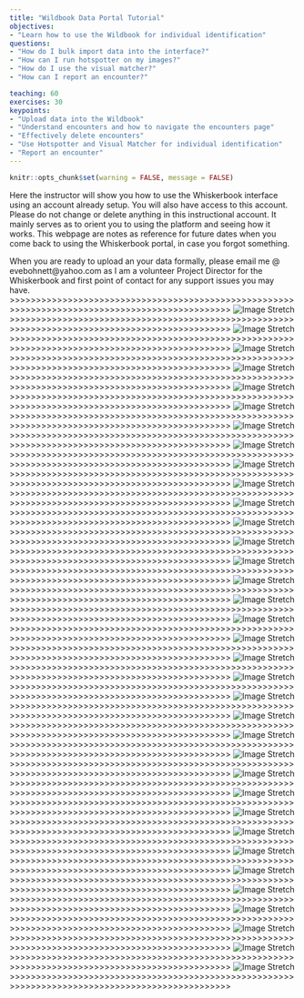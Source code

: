 ```yaml
---
title: "Wildbook Data Portal Tutorial"
objectives:
- "Learn how to use the Wildbook for individual identification"
questions: 
- "How do I bulk import data into the interface?"
- "How can I run hotspotter on my images?"
- "How do I use the visual matcher?"
- "How can I report an encounter?"

teaching: 60
exercises: 30
keypoints:
- "Upload data into the Wildbook"
- "Understand encounters and how to navigate the encounters page"
- "Effectively delete encounters"
- "Use Hotspotter and Visual Matcher for individual identification"
- "Report an encounter"
---
```


```r
knitr::opts_chunk$set(warning = FALSE, message = FALSE) 
```

Here the instructor will show you how to use the Whiskerbook interface using an account already setup. You will also have access to this account. Please do not change or delete anything in this instructional account. It mainly serves as to orient you to using the platform and seeing how it works. This webpage are notes as reference for future dates when you come back to using the Whiskerbook portal, in case you forgot something. 

When you are ready to upload an your data formally, please email me @ evebohnett@yahoo.com as I am a volunteer Project Director for the Whiskerbook and first point of contact for any support issues you may have. 
>>>>>>>>>>>>>>>>>>>>>>>>>>>>>>>>>>>>>>>>>>>>>>>>>>>>>>>>>>>>>>>>>>>>>>>>>>>>>>>>>>>>>>>>>>>>>>>>
![Image Stretch](../images/Whiskerbook/Slide1.JPG)
>>>>>>>>>>>>>>>>>>>>>>>>>>>>>>>>>>>>>>>>>>>>>>>>>>>>>>>>>>>>>>>>>>>>>>>>>>>>>>>>>>>>>>>>>>>>>>>>
![Image Stretch](../images/Whiskerbook/Slide2.JPG)
>>>>>>>>>>>>>>>>>>>>>>>>>>>>>>>>>>>>>>>>>>>>>>>>>>>>>>>>>>>>>>>>>>>>>>>>>>>>>>>>>>>>>>>>>>>>>>>>
![Image Stretch](../images/Whiskerbook/Slide3.JPG)
>>>>>>>>>>>>>>>>>>>>>>>>>>>>>>>>>>>>>>>>>>>>>>>>>>>>>>>>>>>>>>>>>>>>>>>>>>>>>>>>>>>>>>>>>>>>>>>>
![Image Stretch](../images/Whiskerbook/Slide4.JPG)
>>>>>>>>>>>>>>>>>>>>>>>>>>>>>>>>>>>>>>>>>>>>>>>>>>>>>>>>>>>>>>>>>>>>>>>>>>>>>>>>>>>>>>>>>>>>>>>>
![Image Stretch](../images/Whiskerbook/Slide5.JPG)
>>>>>>>>>>>>>>>>>>>>>>>>>>>>>>>>>>>>>>>>>>>>>>>>>>>>>>>>>>>>>>>>>>>>>>>>>>>>>>>>>>>>>>>>>>>>>>>>
![Image Stretch](../images/Whiskerbook/Slide6.JPG)
>>>>>>>>>>>>>>>>>>>>>>>>>>>>>>>>>>>>>>>>>>>>>>>>>>>>>>>>>>>>>>>>>>>>>>>>>>>>>>>>>>>>>>>>>>>>>>>>
![Image Stretch](../images/Whiskerbook/Slide7.JPG)
>>>>>>>>>>>>>>>>>>>>>>>>>>>>>>>>>>>>>>>>>>>>>>>>>>>>>>>>>>>>>>>>>>>>>>>>>>>>>>>>>>>>>>>>>>>>>>>>
![Image Stretch](../images/Whiskerbook/Slide8.JPG)
>>>>>>>>>>>>>>>>>>>>>>>>>>>>>>>>>>>>>>>>>>>>>>>>>>>>>>>>>>>>>>>>>>>>>>>>>>>>>>>>>>>>>>>>>>>>>>>>
![Image Stretch](../images/Whiskerbook/Slide9.JPG)
>>>>>>>>>>>>>>>>>>>>>>>>>>>>>>>>>>>>>>>>>>>>>>>>>>>>>>>>>>>>>>>>>>>>>>>>>>>>>>>>>>>>>>>>>>>>>>>>
![Image Stretch](../images/Whiskerbook/Slide10.JPG)
>>>>>>>>>>>>>>>>>>>>>>>>>>>>>>>>>>>>>>>>>>>>>>>>>>>>>>>>>>>>>>>>>>>>>>>>>>>>>>>>>>>>>>>>>>>>>>>>
![Image Stretch](../images/Whiskerbook/Slide11.JPG)
>>>>>>>>>>>>>>>>>>>>>>>>>>>>>>>>>>>>>>>>>>>>>>>>>>>>>>>>>>>>>>>>>>>>>>>>>>>>>>>>>>>>>>>>>>>>>>>>
![Image Stretch](../images/Whiskerbook/Slide12.JPG)
>>>>>>>>>>>>>>>>>>>>>>>>>>>>>>>>>>>>>>>>>>>>>>>>>>>>>>>>>>>>>>>>>>>>>>>>>>>>>>>>>>>>>>>>>>>>>>>>
![Image Stretch](../images/Whiskerbook/Slide13.JPG)
>>>>>>>>>>>>>>>>>>>>>>>>>>>>>>>>>>>>>>>>>>>>>>>>>>>>>>>>>>>>>>>>>>>>>>>>>>>>>>>>>>>>>>>>>>>>>>>>
![Image Stretch](../images/Whiskerbook/Slide14.JPG)
>>>>>>>>>>>>>>>>>>>>>>>>>>>>>>>>>>>>>>>>>>>>>>>>>>>>>>>>>>>>>>>>>>>>>>>>>>>>>>>>>>>>>>>>>>>>>>>>
![Image Stretch](../images/Whiskerbook/Slide15.JPG)
>>>>>>>>>>>>>>>>>>>>>>>>>>>>>>>>>>>>>>>>>>>>>>>>>>>>>>>>>>>>>>>>>>>>>>>>>>>>>>>>>>>>>>>>>>>>>>>>
![Image Stretch](../images/Whiskerbook/Slide16.JPG)
>>>>>>>>>>>>>>>>>>>>>>>>>>>>>>>>>>>>>>>>>>>>>>>>>>>>>>>>>>>>>>>>>>>>>>>>>>>>>>>>>>>>>>>>>>>>>>>>
![Image Stretch](../images/Whiskerbook/Slide17.JPG)
>>>>>>>>>>>>>>>>>>>>>>>>>>>>>>>>>>>>>>>>>>>>>>>>>>>>>>>>>>>>>>>>>>>>>>>>>>>>>>>>>>>>>>>>>>>>>>>>
![Image Stretch](../images/Whiskerbook/Slide18.JPG)
>>>>>>>>>>>>>>>>>>>>>>>>>>>>>>>>>>>>>>>>>>>>>>>>>>>>>>>>>>>>>>>>>>>>>>>>>>>>>>>>>>>>>>>>>>>>>>>>
![Image Stretch](../images/Whiskerbook/Slide19.JPG)
>>>>>>>>>>>>>>>>>>>>>>>>>>>>>>>>>>>>>>>>>>>>>>>>>>>>>>>>>>>>>>>>>>>>>>>>>>>>>>>>>>>>>>>>>>>>>>>>
![Image Stretch](../images/Whiskerbook/Slide20.JPG)
>>>>>>>>>>>>>>>>>>>>>>>>>>>>>>>>>>>>>>>>>>>>>>>>>>>>>>>>>>>>>>>>>>>>>>>>>>>>>>>>>>>>>>>>>>>>>>>>
![Image Stretch](../images/Whiskerbook/Slide21.JPG)
>>>>>>>>>>>>>>>>>>>>>>>>>>>>>>>>>>>>>>>>>>>>>>>>>>>>>>>>>>>>>>>>>>>>>>>>>>>>>>>>>>>>>>>>>>>>>>>>
![Image Stretch](../images/Whiskerbook/Slide22.JPG)
>>>>>>>>>>>>>>>>>>>>>>>>>>>>>>>>>>>>>>>>>>>>>>>>>>>>>>>>>>>>>>>>>>>>>>>>>>>>>>>>>>>>>>>>>>>>>>>>
![Image Stretch](../images/Whiskerbook/Slide23.JPG)
>>>>>>>>>>>>>>>>>>>>>>>>>>>>>>>>>>>>>>>>>>>>>>>>>>>>>>>>>>>>>>>>>>>>>>>>>>>>>>>>>>>>>>>>>>>>>>>>
![Image Stretch](../images/Whiskerbook/Slide24.JPG)
>>>>>>>>>>>>>>>>>>>>>>>>>>>>>>>>>>>>>>>>>>>>>>>>>>>>>>>>>>>>>>>>>>>>>>>>>>>>>>>>>>>>>>>>>>>>>>>>
![Image Stretch](../images/Whiskerbook/Slide25.JPG)
>>>>>>>>>>>>>>>>>>>>>>>>>>>>>>>>>>>>>>>>>>>>>>>>>>>>>>>>>>>>>>>>>>>>>>>>>>>>>>>>>>>>>>>>>>>>>>>>
![Image Stretch](../images/Whiskerbook/Slide26.JPG)
>>>>>>>>>>>>>>>>>>>>>>>>>>>>>>>>>>>>>>>>>>>>>>>>>>>>>>>>>>>>>>>>>>>>>>>>>>>>>>>>>>>>>>>>>>>>>>>>
![Image Stretch](../images/Whiskerbook/Slide27.JPG)
>>>>>>>>>>>>>>>>>>>>>>>>>>>>>>>>>>>>>>>>>>>>>>>>>>>>>>>>>>>>>>>>>>>>>>>>>>>>>>>>>>>>>>>>>>>>>>>>
![Image Stretch](../images/Whiskerbook/Slide28.JPG)
>>>>>>>>>>>>>>>>>>>>>>>>>>>>>>>>>>>>>>>>>>>>>>>>>>>>>>>>>>>>>>>>>>>>>>>>>>>>>>>>>>>>>>>>>>>>>>>>
![Image Stretch](../images/Whiskerbook/Slide29.JPG)
>>>>>>>>>>>>>>>>>>>>>>>>>>>>>>>>>>>>>>>>>>>>>>>>>>>>>>>>>>>>>>>>>>>>>>>>>>>>>>>>>>>>>>>>>>>>>>>>
![Image Stretch](../images/Whiskerbook/Slide30.JPG)
>>>>>>>>>>>>>>>>>>>>>>>>>>>>>>>>>>>>>>>>>>>>>>>>>>>>>>>>>>>>>>>>>>>>>>>>>>>>>>>>>>>>>>>>>>>>>>>>
![Image Stretch](../images/Whiskerbook/Slide31.JPG)
>>>>>>>>>>>>>>>>>>>>>>>>>>>>>>>>>>>>>>>>>>>>>>>>>>>>>>>>>>>>>>>>>>>>>>>>>>>>>>>>>>>>>>>>>>>>>>>>
![Image Stretch](../images/Whiskerbook/Slide32.JPG)
>>>>>>>>>>>>>>>>>>>>>>>>>>>>>>>>>>>>>>>>>>>>>>>>>>>>>>>>>>>>>>>>>>>>>>>>>>>>>>>>>>>>>>>>>>>>>>>>
![Image Stretch](../images/Whiskerbook/Slide33.JPG)
>>>>>>>>>>>>>>>>>>>>>>>>>>>>>>>>>>>>>>>>>>>>>>>>>>>>>>>>>>>>>>>>>>>>>>>>>>>>>>>>>>>>>>>>>>>>>>>>
![Image Stretch](../images/Whiskerbook/Slide34.JPG)
>>>>>>>>>>>>>>>>>>>>>>>>>>>>>>>>>>>>>>>>>>>>>>>>>>>>>>>>>>>>>>>>>>>>>>>>>>>>>>>>>>>>>>>>>>>>>>>>
![Image Stretch](../images/Whiskerbook/Slide35.JPG)
>>>>>>>>>>>>>>>>>>>>>>>>>>>>>>>>>>>>>>>>>>>>>>>>>>>>>>>>>>>>>>>>>>>>>>>>>>>>>>>>>>>>>>>>>>>>>>>>

